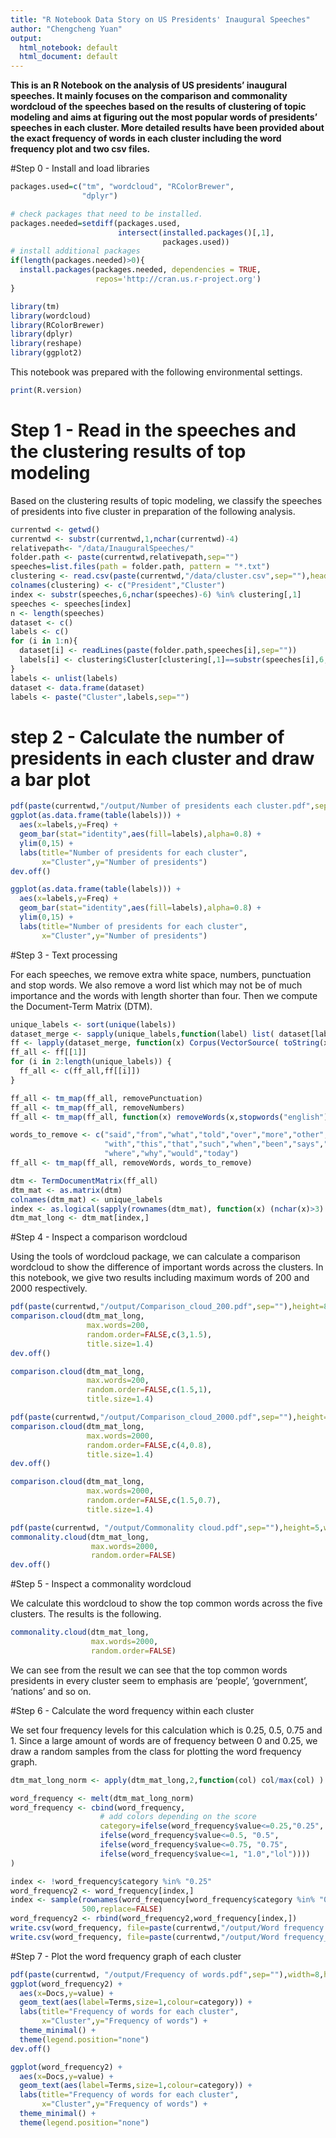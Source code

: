 ```yaml
---
title: "R Notebook Data Story on US Presidents' Inaugural Speeches"
author: "Chengcheng Yuan"
output:
  html_notebook: default
  html_document: default
---
```



**This is an R Notebook on the analysis of US presidents' inaugural speeches. It mainly focuses on the comparison and commonality wordcloud of the speeches based on the results of clustering of topic modeling and aims at figuring out the most popular words of presidents' speeches in each cluster. More detailed results have been provided about the exact frequency of words in each cluster including the word frequency plot and two csv files.**

#Step 0 - Install and load libraries
```r
packages.used=c("tm", "wordcloud", "RColorBrewer", 
                "dplyr")

# check packages that need to be installed.
packages.needed=setdiff(packages.used, 
                        intersect(installed.packages()[,1], 
                                  packages.used))
# install additional packages
if(length(packages.needed)>0){
  install.packages(packages.needed, dependencies = TRUE,
                   repos='http://cran.us.r-project.org')
}

library(tm)
library(wordcloud)
library(RColorBrewer)
library(dplyr)
library(reshape)
library(ggplot2)
```

This notebook was prepared with the following environmental settings.

```r
print(R.version)
```

# Step 1 - Read in the speeches and the clustering results of top modeling

Based on the clustering results of topic modeling, we classify the speeches of presidents into five cluster in preparation of the following analysis.

```r
currentwd <- getwd()
currentwd <- substr(currentwd,1,nchar(currentwd)-4)
relativepath<- "/data/InauguralSpeeches/"
folder.path <- paste(currentwd,relativepath,sep="")
speeches=list.files(path = folder.path, pattern = "*.txt")
clustering <- read.csv(paste(currentwd,"/data/cluster.csv",sep=""),header=F)
colnames(clustering) <- c("President","Cluster")
index <- substr(speeches,6,nchar(speeches)-6) %in% clustering[,1]
speeches <- speeches[index] 
n <- length(speeches)
dataset <- c()
labels <- c()
for (i in 1:n){
  dataset[i] <- readLines(paste(folder.path,speeches[i],sep=""))
  labels[i] <- clustering$Cluster[clustering[,1]==substr(speeches[i],6,nchar(speeches[i])-6)]
}
labels <- unlist(labels)
dataset <- data.frame(dataset)
labels <- paste("Cluster",labels,sep="")
```

# step 2 - Calculate the number of presidents in each cluster and draw a bar plot
```r

pdf(paste(currentwd,"/output/Number of presidents each cluster.pdf",sep=""))
ggplot(as.data.frame(table(labels))) + 
  aes(x=labels,y=Freq) + 
  geom_bar(stat="identity",aes(fill=labels),alpha=0.8) + 
  ylim(0,15) +  
  labs(title="Number of presidents for each cluster",
       x="Cluster",y="Number of presidents")
dev.off()
```

```r
ggplot(as.data.frame(table(labels))) + 
  aes(x=labels,y=Freq) + 
  geom_bar(stat="identity",aes(fill=labels),alpha=0.8) + 
  ylim(0,15) +  
  labs(title="Number of presidents for each cluster",
       x="Cluster",y="Number of presidents")

```

#Step 3 - Text processing

For each speeches, we remove extra white space, numbers, punctuation and stop words. We also remove a word list which may not be of much importance and the words with length shorter than four. Then we compute the Document-Term Matrix (DTM). 

```r
unique_labels <- sort(unique(labels))
dataset_merge <- sapply(unique_labels,function(label) list( dataset[labels %in% label,1] ) )
ff <- lapply(dataset_merge, function(x) Corpus(VectorSource( toString(x) ))) 
ff_all <- ff[[1]]
for (i in 2:length(unique_labels)) {
  ff_all <- c(ff_all,ff[[i]])
}

ff_all <- tm_map(ff_all, removePunctuation)
ff_all <- tm_map(ff_all, removeNumbers)
ff_all <- tm_map(ff_all, function(x) removeWords(x,stopwords("english")))

words_to_remove <- c("said","from","what","told","over","more","other","have","last",
                     "with","this","that","such","when","been","says","will","also",
                     "where","why","would","today")
ff_all <- tm_map(ff_all, removeWords, words_to_remove)

dtm <- TermDocumentMatrix(ff_all)
dtm_mat <- as.matrix(dtm)
colnames(dtm_mat) <- unique_labels
index <- as.logical(sapply(rownames(dtm_mat), function(x) (nchar(x)>3) ))
dtm_mat_long <- dtm_mat[index,]
```

#Step 4 - Inspect a comparison wordcloud

Using the tools of wordcloud package, we can calculate a comparison wordcloud to show the difference of important words across the clusters. In this notebook, we give two results including maximum words of 200 and 2000 respectively.

```r
pdf(paste(currentwd,"/output/Comparison_cloud_200.pdf",sep=""),height=8,width=8)
comparison.cloud(dtm_mat_long,
                 max.words=200,
                 random.order=FALSE,c(3,1.5),
                 title.size=1.4)
dev.off()
```

```r
comparison.cloud(dtm_mat_long,
                 max.words=200,
                 random.order=FALSE,c(1.5,1),
                 title.size=1.4)

```

```r
pdf(paste(currentwd,"/output/Comparison_cloud_2000.pdf",sep=""),height=8,width=8)
comparison.cloud(dtm_mat_long,
                 max.words=2000,
                 random.order=FALSE,c(4,0.8),
                 title.size=1.4)
dev.off()
```

```r
comparison.cloud(dtm_mat_long,
                 max.words=2000,
                 random.order=FALSE,c(1.5,0.7),
                 title.size=1.4)
```

```r
pdf(paste(currentwd, "/output/Commonality cloud.pdf",sep=""),height=5,width=5)
commonality.cloud(dtm_mat_long,
                  max.words=2000,
                  random.order=FALSE)
dev.off()
```

#Step 5 - Inspect a commonality wordcloud

We calculate this wordcloud to show the top common words across the five clusters. The results is the following.

```r
commonality.cloud(dtm_mat_long,
                  max.words=2000,
                  random.order=FALSE)

```
We can see from the result we can see that the top common words presidents in every cluster seem to emphasis are 'people', 'government', 'nations' and so on.

#Step 6 - Calculate the word frequency within each cluster

We set four frequency levels for this calculation which is 0.25, 0.5, 0.75 and 1. Since a large amount of words are of frequency between 0 and 0.25, we draw a random samples from the class for plotting the word frequency graph.

```r
dtm_mat_long_norm <- apply(dtm_mat_long,2,function(col) col/max(col) )

word_frequency <- melt(dtm_mat_long_norm)
word_frequency <- cbind(word_frequency,
                    # add colors depending on the score      
                    category=ifelse(word_frequency$value<=0.25,"0.25", 
                    ifelse(word_frequency$value<=0.5, "0.5", 
                    ifelse(word_frequency$value<=0.75, "0.75", 
                    ifelse(word_frequency$value<=1, "1.0","lol"))))
)

index <- !word_frequency$category %in% "0.25"
word_frequency2 <- word_frequency[index,]
index <- sample(rownames(word_frequency[word_frequency$category %in% "0.25",]),
                500,replace=FALSE)
word_frequency2 <- rbind(word_frequency2,word_frequency[index,])
write.csv(word_frequency, file=paste(currentwd,"/output/Word frequency.csv",sep=""))
write.csv(word_frequency, file=paste(currentwd,"/output/Word frequency_simplified.csv",sep=""))
```


#Step 7 - Plot the word frequency graph of each cluster

```r
pdf(paste(currentwd, "/output/Frequency of words.pdf",sep=""),width=8,height=6)
ggplot(word_frequency2) +
  aes(x=Docs,y=value) +
  geom_text(aes(label=Terms,size=1,colour=category)) + 
  labs(title="Frequency of words for each cluster",
       x="Cluster",y="Frequency of words") + 
  theme_minimal() +
  theme(legend.position="none") 
dev.off()
```

```r
ggplot(word_frequency2) +
  aes(x=Docs,y=value) +
  geom_text(aes(label=Terms,size=1,colour=category)) + 
  labs(title="Frequency of words for each cluster",
       x="Cluster",y="Frequency of words") + 
  theme_minimal() +
  theme(legend.position="none") 

```




